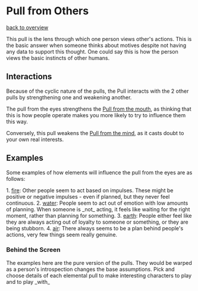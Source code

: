 = Pull from Others =
[[overview.wiki|back to overview]]

This pull is the lens through which one person views other's actions. This is the basic answer when someone thinks about motives despite not having any data to support this thought. One could say this is how the person views the basic instincts of other humans.

== Interactions ==

Because of the cyclic nature of the pulls, the Pull interacts with the 2 other pulls by strengthening one and weakening another.

The pull from the eyes strengthens the [[self.wiki|Pull from the mouth]], as thinking that this is how people operate makes you more likely to try to influence them this way.

Conversely, this pull weakens the [[mind.wiki|Pull from the mind]], as it casts doubt to your own real interests.

== Examples ==

Some examples of how elements will influence the pull from the eyes are as follows:

1. [[fire.wiki|fire]]: Other people seem to act based on impulses. These might be positive or negative impulses - even if planned, but they never feel continuous.
2. [[water.wiki|water]]: People seem to act out of emotion with low amounts of planning. When someone is _not_ acting, it feels like waiting for the right moment, rather than planning for something.
3. [[earth.wiki|earth]]: People either feel like they are always acting out of loyalty to someone or something, or they are being stubborn.
4. [[air.wiki|air]]: There always seems to be a plan behind people's actions, very few things seem really genuine.

=== Behind the Screen ===

The examples here are the pure version of the pulls. They would be warped as a person's introspection changes the base assumptions. Pick and choose details of each elemental pull to make interesting characters to play and to play _with_
